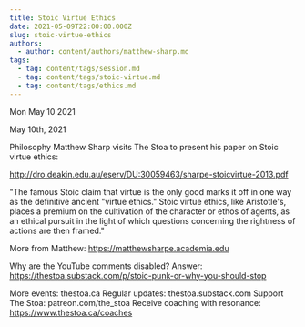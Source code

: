 ```yaml
---
title: Stoic Virtue Ethics
date: 2021-05-09T22:00:00.000Z
slug: stoic-virtue-ethics
authors:
  - author: content/authors/matthew-sharp.md
tags:
  - tag: content/tags/session.md
  - tag: content/tags/stoic-virtue.md
  - tag: content/tags/ethics.md
---
```






Mon May 10 2021

May 10th, 2021

Philosophy Matthew Sharp visits The Stoa to present his paper on Stoic virtue ethics:

http://dro.deakin.edu.au/eserv/DU:30059463/sharpe-stoicvirtue-2013.pdf

"The famous Stoic claim that virtue is the only good marks it off in one way as the definitive ancient "virtue ethics." Stoic virtue ethics, like Aristotle's, places a premium on the cultivation of the character or ethos of agents, as an ethical pursuit in the light of which questions concerning the rightness of actions are then framed."

More from Matthew: https://matthewsharpe.academia.edu

Why are the YouTube comments disabled? Answer: https://thestoa.substack.com/p/stoic-punk-or-why-you-should-stop

More events: thestoa.ca
Regular updates: thestoa.substack.com
Support The Stoa: patreon.com/the_stoa
Receive coaching with resonance: https://www.thestoa.ca/coaches


